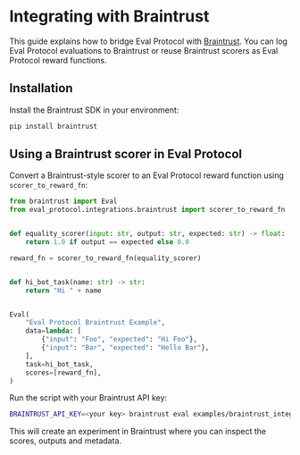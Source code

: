 # Integrating with Braintrust

This guide explains how to bridge Eval Protocol with [Braintrust](https://braintrust.dev/). You can log Eval Protocol evaluations to Braintrust or reuse Braintrust scorers as Eval Protocol reward functions.

## Installation

Install the Braintrust SDK in your environment:

```bash
pip install braintrust
```

## Using a Braintrust scorer in Eval Protocol

Convert a Braintrust-style scorer to an Eval Protocol reward function using `scorer_to_reward_fn`:

```python
from braintrust import Eval
from eval_protocol.integrations.braintrust import scorer_to_reward_fn


def equality_scorer(input: str, output: str, expected: str) -> float:
    return 1.0 if output == expected else 0.0

reward_fn = scorer_to_reward_fn(equality_scorer)


def hi_bot_task(name: str) -> str:
    return "Hi " + name


Eval(
    "Eval Protocol Braintrust Example",
    data=lambda: [
        {"input": "Foo", "expected": "Hi Foo"},
        {"input": "Bar", "expected": "Hello Bar"},
    ],
    task=hi_bot_task,
    scores=[reward_fn],
)
```

Run the script with your Braintrust API key:

```bash
BRAINTRUST_API_KEY=<your key> braintrust eval examples/braintrust_integration.py
```

This will create an experiment in Braintrust where you can inspect the scores, outputs and metadata.
